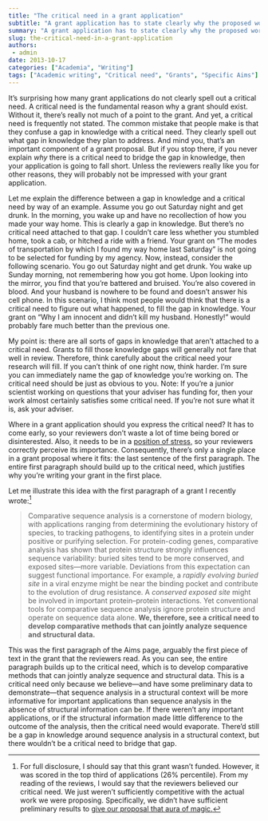```yaml
---
title: "The critical need in a grant application"
subtitle: "A grant application has to state clearly why the proposed work must be done."
summary: "A grant application has to state clearly why the proposed work must be done."
slug: the-critical-need-in-a-grant-application
authors:
 - admin
date: 2013-10-17
categories: ["Academia", "Writing"]
tags: ["Academic writing", "Critical need", "Grants", "Specific Aims"]
---
```


It’s surprising how many grant applications do not clearly spell out a critical need. A critical need is the fundamental reason why a grant should exist. Without it, there’s really not much of a point to the grant. And yet, a critical need is frequently not stated. The common mistake that people make is that they confuse a gap in knowledge with a critical need. They clearly spell out what gap in knowledge they plan to address. And mind you, that’s an important component of a grant proposal. But if you stop there, if you never explain *why* there is a critical need to bridge the gap in knowledge, then your application is going to fall short. Unless the reviewers really like you for other reasons, they will probably not be impressed with your grant application.

Let me explain the difference between a gap in knowledge and a critical need by way of an example. Assume you go out Saturday night and get drunk. In the morning, you wake up and have no recollection of how you made your way home. This is clearly a gap in knowledge. But there’s no critical need attached to that gap. I couldn’t care less whether you stumbled home, took a cab, or hitched a ride with a friend. Your grant on “The modes of transportation by which I found my way home last Saturday” is not going to be selected for funding by my agency. Now, instead, consider the following scenario. You go out Saturday night and get drunk. You wake up Sunday morning, not remembering how you got home. Upon looking into the mirror, you find that you’re battered and bruised. You’re also covered in blood. And your husband is nowhere to be found and doesn’t answer his cell phone. In this scenario, I think most people would think that there is a critical need to figure out what happened, to fill the gap in knowledge. Your grant on “Why I am innocent and didn’t kill my husband. Honestly!” would probably fare much better than the previous one.

My point is: there are all sorts of gaps in knowledge that aren’t attached to a critical need. Grants to fill those knowledge gaps will generally not fare that well in review. Therefore, think carefully about the critical need your research will fill. If you can’t think of one right now, think harder. I’m sure you can immediately name the gap of knowledge you’re working on. The critical need should be just as obvious to you. Note: If you’re a junior scientist working on questions that your adviser has funding for, then your work almost certainly satisfies some critical need. If you’re not sure what it is, ask your adviser.

Where in a grant application should you express the critical need? It has to come early, so your reviewers don’t waste a lot of time being bored or disinterested. Also, it needs to be in a [position of stress,](/blog/2013/9/26/writing-paragraphs-that-make-sensethe-topic-and-the-stress-position) so your reviewers correctly perceive its importance. Consequently, there’s only a single place in a grant proposal where it fits: the last sentence of the first paragraph. The entire first paragraph should build up to the critical need, which justifies why you’re writing your grant in the first place. 

Let me illustrate this idea with the first paragraph of a grant I recently wrote:[^1] 

> Comparative sequence analysis is a cornerstone of modern biology, with applications ranging from determining the evolutionary history of species, to tracking pathogens, to identifying sites in a protein under positive or purifying selection. For protein-coding genes, comparative analysis has shown that protein structure strongly influences sequence variability: buried sites tend to be more conserved, and exposed sites—more variable. Deviations from this expectation can suggest functional importance. For example, a *rapidly evolving buried site* in a viral enzyme might be near the binding pocket and contribute to the evolution of drug resistance. A *conserved exposed site* might be involved in important protein--protein interactions. Yet conventional tools for comparative sequence analysis ignore protein structure and operate on sequence data alone. **We, therefore, see a critical need to develop comparative methods that can jointly analyze sequence and structural data.**

This was the first paragraph of the Aims page, arguably the first piece of text in the grant that the reviewers read. As you can see, the entire paragraph builds up to the critical need, which is to develop comparative methods that can jointly analyze sequence and structural data. This is a critical need only because we believe—and have some preliminary data to demonstrate—that sequence analysis in a structural context will be more informative for important applications than sequence analysis in the absence of structural information can be. If there weren’t any important applications, or if the structural information made little difference to the outcome of the analysis, then the critical need would evaporate. There’d still be a gap in knowledge around sequence analysis in a structural context, but there wouldn’t be a critical need to bridge that gap. 

[^1]: For full disclosure, I should say that this grant wasn’t funded. However, it was scored in the top third of applications (26% percentile). From my reading of the reviews, I would say that the reviewers believed our critical need. We just weren't sufficiently competitive with the actual work we were proposing. Specifically, we didn't have sufficient preliminary results to [give our proposal that aura of magic.](/blog/2013/10/17/which-grants-get-funded-at-single-digit-funding-rates)
